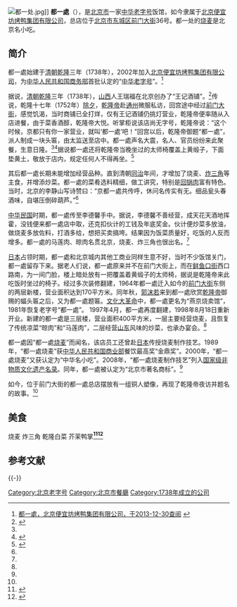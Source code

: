 {{Infobox_Company
|company_name = 都一處
|company_logo = [[File:duyichu.JPG|120px]]
|company_type =  [[有限公司|有限公司]]
|company_slogan = 
|foundation = 1738年[[北京|北京]]
|location = {{CHN}}[[北京市|北京市]][[东城区_(北京市)|东城区]][[前门大街|前门大街]]36号
|locations = [[北京|北京]]
|area_served   = [[北京|北京]]
|key_people = 徐翰湘
|num_employees  = 
|industry = [[饮食|饮食]]
|products = [[烧麦|烧麦]]
|revenue = 
|parent = [[便宜坊|北京便宜坊烤鸭集团有限公司]]
|homepage =[http://www.bianyifang.com/home.html 北京便宜坊烤鸭集团有限公司]
}}
{{中国非物质文化遗产 
|名称 = 都一处烧麦制作技艺
|图片 = 
|申报地区或单位 = 北京便宜坊烤鸭集团有限公司
|序号 = 954
|编号项目 = Ⅷ—171
|登录时间 = 2008年 
|备注 =  
|分类 = 传统技艺
|省区市 = 北京
}}
[[File:都一处.jpg|thumb]]]]
'''都一處'''（{{lang-pinyin|dū yī chù}}），是[[北京市|北京市]]一家[[中华老字号|中华老字号]]饭馆，如今隶属于[[便宜坊|北京便宜坊烤鸭集团有限公司]]，总店位于[[北京市|北京市]][[东城区_(北京市)|东城区]][[前门大街|前门大街]]36号。都一处的[[烧麦|烧麦]]是北京名小吃。

==简介==
都一處始建于[[清朝|清朝]][[乾隆|乾隆]]三年（1738年），2002年加入[[便宜坊|北京便宜坊烤鸭集团有限公司]]，为[[中华人民共和国商务部|中华人民共和国商务部]]首批认定的“[[中华老字号|中华老字号]]”。<ref name=duyichu>[http://www.bianyifang.com/pp_detail/newsId=58af38d8-f625-4db1-9111-1aef8efea975&comp_stats=comp-FrontNews_list01-1326286058988.html 都一處，北京便宜坊烤鸭集团有限公司，于2013-12-30查阅] {{webarchive|url=https://web.archive.org/web/20160403004053/http://www.bianyifang.com/pp_detail/newsid%3D58af38d8-f625-4db1-9111-1aef8efea975%26comp_stats%3Dcomp-frontnews_list01-1326286058988.html |date=2016-04-03 }}</ref>

据说，[[清朝|清朝]][[乾隆|乾隆]]三年（1738年），[[山西|山西]]人王瑞福在北京创办了“王记酒铺”。<ref>{{Cite web |url=http://cyxf.beijing.cn/hcd/jcswh/n214076338.shtml |title=“都一處”牌匾的来历，北京网，2008-11-20 |accessdate=2013-12-30 |archive-date=2013-12-31 |archive-url=https://web.archive.org/web/20131231001416/http://cyxf.beijing.cn/hcd/jcswh/n214076338.shtml |dead-url=yes }}</ref>传说，乾隆十七年（1752年）[[除夕|除夕]]，[[乾隆帝|乾隆帝]]赴[[通州区_(北京市)|通州]]微服私访，回宫途中经过[[前门大街|前门大街]]，感觉饥渴，当时商铺已全打烊，仅有王记酒铺仍挑灯营业，乾隆帝便率随从入店进餐，由于菜香酒醇，乾隆帝大悦。听掌柜说该店尚无字号，乾隆帝说：“这个时候，京都只有你一家营业，就叫‘都一處’吧！”回宫以后，乾隆帝御题“都一處”，派人制成一块头匾，由太监送至店中。都一處声名大震，名人、官员纷纷来此聚餐，生意日隆。<ref name=duyichu/><ref name="新华网">{{cite book|url=http://news.xinhuanet.com/food/2005-04/22/content_2864396.htm|title=都一處|date=2005-04-22|location=|publisher=[[新华网|新华网]]|author=|page=|deadurl=yes|archiveurl=https://web.archive.org/web/20111114223002/http://news.xinhuanet.com/food/2005-04/22/content_2864396.htm|archivedate=2011-11-14}}</ref>据说都一處还将乾隆帝当晚坐过的太师椅覆盖上黄缎子，下面垫黄土，敬放于店内，规定任何人不得再坐。<ref name=zgw>{{Cite web |url=http://www.china.com.cn/culture/txt/2007-07/31/content_8608165.htm |title=都一處，中国网，2007-07-31 |accessdate=2013-12-30 |archive-date=2012-05-11 |archive-url=https://web.archive.org/web/20120511120933/http://www.china.com.cn/culture/txt/2007-07/31/content_8608165.htm |dead-url=no }}</ref>

其后都一處长期未能增加经营品种。直到清朝[[同治|同治]]年间，才增加了烧麦、[[炸三角|炸三角]]等主食，并增添炒菜。都一處的菜肴选料精细，做工讲究，特别是[[回锅肉|回锅肉]]富有特色。当时，北京的李静山写诗赞曰：“京都一處共传呼，休问名传实有无。细品瓮头春酒味，自堪压倒碎葫芦。”<ref name=zgw/>

[[中华民国|中华民国]]时期，都一處传至李德馨手中。据说，李德馨不善经营，成天花天酒地挥霍，没钱便来都一處店中取，还克扣伙计的工钱及年底奖金。伙计便炒菜多放油，做烧麦多放佐料，打酒多给，想把买卖搞垮。结果因为饭菜质量好，吃饭的人反而增多。都一處的马莲肉、晾肉名贯北京，烧麦、炸三角也很出名。<ref name=zgw/>

[[日本|日本]]占领时期，都一處和北京城内其他工商业同样生意不好，当时不少饭馆关门，都一處留存下来。据老人们说，都一處原来并不在前门大街上，而在[[鲜鱼口街|鲜鱼口街]]西口路南，为一间门脸，楼上暗处放有一把覆盖着黄缎子的太师椅，据说是乾隆帝来此吃饭时坐过的椅子。经过多次装修翻建，1964年都一處迁入如今的[[前门大街|前门大街]]东侧的两层新楼，营业面积达到170平方米。同年秋，[[郭沫若|郭沫若]]来到都一處欣赏[[乾隆帝|乾隆帝]]御赐的蝠头匾之后，又为都一處题匾。[[文化大革命|文化大革命]]中，都一處更名为“燕京烧卖馆”，1981年恢复老字号“都一處”。 1997年4月，都一處再度翻建，1998年8月18日重新开业。新建的都一處是三层楼，营业面积400平方米，一层主要经营烧麦，且恢复了传统凉菜“晾肉”和“马莲肉”，二层经营[[山东|山东]]风味的炒菜，也承办宴会。<ref name=zgw/>

都一處因“都一處[[烧麦|烧麦]]”而闻名，该店员工还曾赴[[日本|日本]]传授烧麦制作技艺。1989年，“都一處烧麦”获[[中华人民共和国商业部|中华人民共和国商业部]]餐饮最高奖“金鼎奖”。2000年，“都一處烧麦”又获认定为“中华名小吃”。2008年，“都一處烧麦制作技艺”列入[[国家级非物质文化遗产名录|国家级非物质文化遗产名录]]。同年，都一處被认定为“北京市著名商标”。<ref name=duyichu/>

如今，位于前门大街的都一處总店摆放有一组铜人塑像，再现了乾隆帝夜访并题名的故事。<ref name=duyichu/>

==美食==
烧麦
炸三角
乾隆白菜
芥茉鸭掌'''<ref>{{Cite web |url=http://www.bianyifang.com/products_list/%26pmcId%3D61c3f8c7-7c86-4122-8cb9-eb72a79e1cc8%26comp_stats%3Dcomp-FrontProductsCategory_show01-1326689709880.html |title=美食展示 |access-date=2020-01-15 |archive-url=https://web.archive.org/web/20160403095311/http://www.bianyifang.com/products_list/%26pmcid%3D61c3f8c7-7c86-4122-8cb9-eb72a79e1cc8%26comp_stats%3Dcomp-frontproductscategory_show01-1326689709880.html |archive-date=2016-04-03 |dead-url=yes }}</ref><ref>{{Cite web |url=http://travel.163.com/13/0902/11/97OVNQR800063KE8_4.html |title=北京老字号：都一处烧麦馆 |access-date=2014-07-23 |archive-url=https://web.archive.org/web/20140729003011/http://travel.163.com/13/0902/11/97OVNQR800063KE8_4.html |archive-date=2014-07-29 |dead-url=yes }}</ref>'''

== 参考文献 ==
{{reflist|2}}

{{-}}
{{老北京城}}
[[Category:北京老字号|Category:北京老字号]]
[[Category:北京市餐廳|Category:北京市餐廳]]
[[Category:1738年成立的公司|Category:1738年成立的公司]]